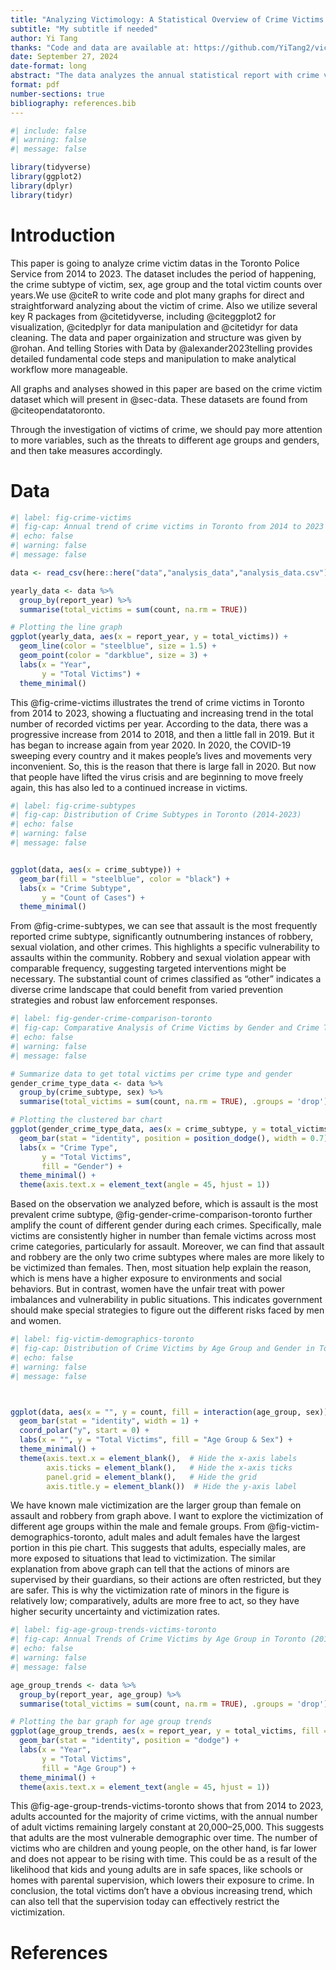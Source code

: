 ```yaml
---
title: "Analyzing Victimology: A Statistical Overview of Crime Victims in Toronto"
subtitle: "My subtitle if needed"
author: Yi Tang
thanks: "Code and data are available at: https://github.com/YiTang2/victim-of-crime.git."
date: September 27, 2024
date-format: long
abstract: "The data analyzes the annual statistical report with crime victims in Toronto Police Service from 2019 to 2023, including types of falling victim, different age groups of victims, victim counts and trends over five-year. These findings highlight the necessity of targeted interventions and policy adjustments to address the specific needs of the most impacted groups. Ultimately, this paper underscores the importance of demographic-focused crime analysis in enhancing public safety and tailoring preventative strategies in urban environments.By analyzing these data, it lets law enforcement and policymakers concern about the victims and other vulnerable population. Similarly, safter society is what everyones wants."
format: pdf
number-sections: true
bibliography: references.bib
---
```


```r
#| include: false
#| warning: false
#| message: false

library(tidyverse)
library(ggplot2)
library(dplyr)
library(tidyr)

```


# Introduction
This paper is going to analyze crime victim datas in the Toronto Police Service from 2014 to 2023. The dataset includes the period of happening, the crime subtype of victim, sex, age group and the total victim counts over years.We use @citeR to write code and plot many graphs for direct and straightforward analyzing about the victim of crime. Also we utilize several key R packages from @citetidyverse, including @citeggplot2 for visualization, @citedplyr for data manipulation and @citetidyr for data cleaning. The data and paper orgainization and structure was given by @rohan. And telling Stories with Data by @alexander2023telling provides detailed fundamental code steps and manipulation to make analytical workflow more manageable. 

All graphs and analyses showed in this paper are based on the crime victim dataset which will present in @sec-data. These datasets are found from @citeopendatatoronto.

Through the investigation of victims of crime, we should pay more attention to more variables, such as the threats to different age groups and genders, and then take measures accordingly.




# Data {#sec-data}


```r
#| label: fig-crime-victims
#| fig-cap: Annual trend of crime victims in Toronto from 2014 to 2023
#| echo: false
#| warning: false
#| message: false

data <- read_csv(here::here("data","analysis_data","analysis_data.csv"))

yearly_data <- data %>%
  group_by(report_year) %>%
  summarise(total_victims = sum(count, na.rm = TRUE))

# Plotting the line graph
ggplot(yearly_data, aes(x = report_year, y = total_victims)) + 
  geom_line(color = "steelblue", size = 1.5) +
  geom_point(color = "darkblue", size = 3) +
  labs(x = "Year",
       y = "Total Victims") +
  theme_minimal()
```
This @fig-crime-victims illustrates the trend of crime victims in Toronto from 2014 to 2023, showing a fluctuating  and increasing trend in the total number of recorded victims per year. According to the data, there was a progressive increase from 2014 to 2018, and then a little fall in 2019. But it has began to increase again from year 2020. In 2020, the COVID-19 sweeping every country and it makes people's lives and movements very inconvenient. So, this is the reason that there is large fall in 2020. But now that people have lifted the virus crisis and are beginning to move freely again, this has also led to a continued increase in victims.

```r
#| label: fig-crime-subtypes
#| fig-cap: Distribution of Crime Subtypes in Toronto (2014-2023)
#| echo: false
#| warning: false
#| message: false


ggplot(data, aes(x = crime_subtype)) + 
  geom_bar(fill = "steelblue", color = "black") +
  labs(x = "Crime Subtype",
       y = "Count of Cases") +
  theme_minimal()
```
\newpage

From @fig-crime-subtypes, we can see that assault is the most frequently reported crime subtype, significantly outnumbering instances of robbery, sexual violation, and other crimes. This highlights a specific vulnerability to assaults within the community. Robbery and sexual violation appear with comparable frequency, suggesting targeted interventions might be necessary. The substantial count of crimes classified as "other" indicates a diverse crime landscape that could benefit from varied prevention strategies and robust law enforcement responses.


```r
#| label: fig-gender-crime-comparison-toronto
#| fig-cap: Comparative Analysis of Crime Victims by Gender and Crime Type in Toronto (2014-2023)
#| echo: false
#| warning: false
#| message: false

# Summarize data to get total victims per crime type and gender
gender_crime_type_data <- data %>%
  group_by(crime_subtype, sex) %>%
  summarise(total_victims = sum(count, na.rm = TRUE), .groups = 'drop')

# Plotting the clustered bar chart
ggplot(gender_crime_type_data, aes(x = crime_subtype, y = total_victims, fill = sex)) +
  geom_bar(stat = "identity", position = position_dodge(), width = 0.7) +
  labs(x = "Crime Type",
       y = "Total Victims",
       fill = "Gender") +
  theme_minimal() +
  theme(axis.text.x = element_text(angle = 45, hjust = 1)) 

```
\newpage

Based on the observation we analyzed before, which is assault is the most prevalent crime subtype, @fig-gender-crime-comparison-toronto further amplify the count of different gender during each crimes. Specifically, male victims are consistently higher in number than female victims across most crime categories, particularly for assault. Moreover, we can find that assault and robbery are the only two crime subtypes where males are more likely to be victimized than females. Then, most situation help explain the reason, which is mens have a higher exposure to environments and social behaviors. But in contrast, women have the unfair treat with power imbalances and vulnerability in public situations. This indicates government should make special strategies to figure out the different risks faced by men and women.

```r
#| label: fig-victim-demographics-toronto
#| fig-cap: Distribution of Crime Victims by Age Group and Gender in Toronto (2014-2023)
#| echo: false
#| warning: false
#| message: false



ggplot(data, aes(x = "", y = count, fill = interaction(age_group, sex))) +
  geom_bar(stat = "identity", width = 1) +
  coord_polar("y", start = 0) +
  labs(x = "", y = "Total Victims", fill = "Age Group & Sex") +
  theme_minimal() +
  theme(axis.text.x = element_blank(),  # Hide the x-axis labels
        axis.ticks = element_blank(),   # Hide the x-axis ticks
        panel.grid = element_blank(),   # Hide the grid
        axis.title.y = element_blank())  # Hide the y-axis label

```   
\newpage

We have known male victimization are the larger group than female on assault and robbery from graph above. I want to explore the victimization of different age groups within the male and female groups. From @fig-victim-demographics-toronto, adult males and adult females have the largest portion in this pie chart. This suggests that adults, especially males, are more exposed to situations that lead to victimization. The similar explanation from above graph can tell that the actions of minors are supervised by their guardians, so their actions are often restricted, but they are safer. This is why the victimization rate of minors in the figure is relatively low; comparatively, adults are more free to act, so they have higher security uncertainty and victimization rates.


```r
#| label: fig-age-group-trends-victims-toronto
#| fig-cap: Annual Trends of Crime Victims by Age Group in Toronto (2016-2022)
#| echo: false
#| warning: false
#| message: false

age_group_trends <- data %>%
  group_by(report_year, age_group) %>%
  summarise(total_victims = sum(count, na.rm = TRUE), .groups = 'drop')

# Plotting the bar graph for age group trends
ggplot(age_group_trends, aes(x = report_year, y = total_victims, fill = age_group)) +
  geom_bar(stat = "identity", position = "dodge") +
  labs(x = "Year",
       y = "Total Victims",
       fill = "Age Group") +
  theme_minimal() +
  theme(axis.text.x = element_text(angle = 45, hjust = 1))


```

\newpage

This @fig-age-group-trends-victims-toronto shows that from 2014 to 2023, adults accounted for the majority of crime victims, with the annual number of adult victims remaining largely constant at 20,000–25,000. This suggests that adults are the most vulnerable demographic over time. The number of victims who are children and young people, on the other hand, is far lower and does not appear to be rising with time. This could be as a result of the likelihood that kids and young adults are in safe spaces, like schools or homes with parental supervision, which lowers their exposure to crime. In conclusion, the total victims don't have a obvious increasing trend, which can also tell that the supervision today can effectively restrict the victimization.

\newpage


# References


